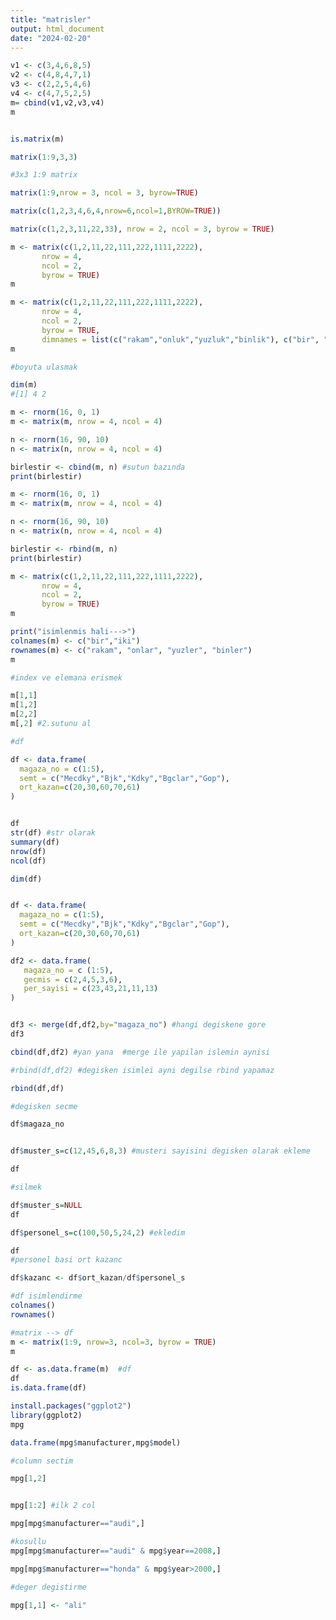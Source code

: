 ```yaml
---
title: "matrisler"
output: html_document
date: "2024-02-20"
---
```


```r
v1 <- c(3,4,6,8,5)
v2 <- c(4,8,4,7,1)
v3 <- c(2,2,5,4,6)
v4 <- c(4,7,5,2,5)
m= cbind(v1,v2,v3,v4)
m


is.matrix(m)
```
```r
matrix(1:9,3,3)

#3x3 1:9 matrix


```
```r
matrix(1:9,nrow = 3, ncol = 3, byrow=TRUE)
```




```r
matrix(c(1,2,3,4,6,4,nrow=6,ncol=1,BYROW=TRUE))
```


```r
matrix(c(1,2,3,11,22,33), nrow = 2, ncol = 3, byrow = TRUE)
```



```r
m <- matrix(c(1,2,11,22,111,222,1111,2222), 
       nrow = 4, 
       ncol = 2, 
       byrow = TRUE)
m
```



```r
m <- matrix(c(1,2,11,22,111,222,1111,2222), 
       nrow = 4, 
       ncol = 2, 
       byrow = TRUE,
       dimnames = list(c("rakam","onluk","yuzluk","binlik"), c("bir", "iki")))
m

#boyuta ulasmak

dim(m)
#[1] 4 2
```
```r
m <- rnorm(16, 0, 1)
m <- matrix(m, nrow = 4, ncol = 4)

n <- rnorm(16, 90, 10)
n <- matrix(n, nrow = 4, ncol = 4)

birlestir <- cbind(m, n) #sutun bazında
print(birlestir)

```



```r
m <- rnorm(16, 0, 1)
m <- matrix(m, nrow = 4, ncol = 4)

n <- rnorm(16, 90, 10)
n <- matrix(n, nrow = 4, ncol = 4)

birlestir <- rbind(m, n)
print(birlestir)

```
```r
m <- matrix(c(1,2,11,22,111,222,1111,2222), 
       nrow = 4, 
       ncol = 2, 
       byrow = TRUE)
m

print("isimlenmis hali--->")
colnames(m) <- c("bir","iki")
rownames(m) <- c("rakam", "onlar", "yuzler", "binler")
m
```

```r
#index ve elemana erismek

m[1,1]
m[1,2]
m[2,2]
m[,2] #2.sutunu al
```

```r
#df

df <- data.frame(
  magaza_no = c(1:5), 
  semt = c("Mecdky","Bjk","Kdky","Bgclar","Gop"),
  ort_kazan=c(20,30,60,70,61)
)


df
str(df) #str olarak
summary(df)
nrow(df)
ncol(df)

dim(df)



```
```r
df <- data.frame(
  magaza_no = c(1:5), 
  semt = c("Mecdky","Bjk","Kdky","Bgclar","Gop"),
  ort_kazan=c(20,30,60,70,61)
)

df2 <- data.frame(
   magaza_no = c (1:5), 
   gecmis = c(2,4,5,3,6),
   per_sayisi = c(23,43,21,11,13)
)


df3 <- merge(df,df2,by="magaza_no") #hangi degiskene gore
df3

```
```r
cbind(df,df2) #yan yana  #merge ile yapilan islemin aynisi
```
```r
#rbind(df,df2) #degisken isimlei ayni degilse rbind yapamaz

```
```r
rbind(df,df)
```
```r


#degisken secme

df$magaza_no


df$muster_s=c(12,45,6,8,3) #musteri sayisini degisken olarak ekleme

df

```


```r
#silmek 

df$muster_s=NULL
df

df$personel_s=c(100,50,5,24,2) #ekledim 

df
#personel basi ort kazanc

df$kazanc <- df$ort_kazan/df$personel_s


```


```r
#df isimlendirme
colnames()
rownames()

```


```r
#matrix --> df
m <- matrix(1:9, nrow=3, ncol=3, byrow = TRUE)
m

df <- as.data.frame(m)  #df 
df
is.data.frame(df)

```
```r
install.packages("ggplot2")
library(ggplot2)
mpg
```


```r
data.frame(mpg$manufacturer,mpg$model)

#column sectim

mpg[1,2]



```
```r
mpg[1:2] #ilk 2 col
```


```r
mpg[mpg$manufacturer=="audi",]
```


```r

#kosullu
mpg[mpg$manufacturer=="audi" & mpg$year==2008,]
```



```r
mpg[mpg$manufacturer=="honda" & mpg$year>2000,]
```

```r
#deger degistirme

mpg[1,1] <- "ali"
```






